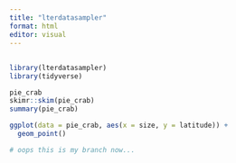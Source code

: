 ```yaml
---
title: "lterdatasampler"
format: html
editor: visual
---
```


## 

```r
library(lterdatasampler)
library(tidyverse)
```

```r
pie_crab
skimr::skim(pie_crab)
summary(pie_crab)
```

```r
ggplot(data = pie_crab, aes(x = size, y = latitude)) +
  geom_point()

# oops this is my branch now...
```
